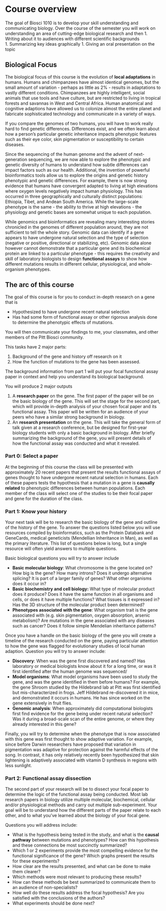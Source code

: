 # Course overview

The goal of Biosci 1010 is to develop your skill understanding and communicating biology.  Over the course of the semester you will work on understanding an area of cutting-edge biological research and then
1. Writing about it to audiences with different scientific backgrounds  
1. Summarizing key ideas graphically
1. Giving an oral presentation on the topic

## Biological Focus

The biological focus of this course is the evolution of **local adaptations** in humans.  Humans and chimpanzees have almost identical genomes, but the small amount of variation - perhaps as little as 2% - results in adaptations to vastly different conditions.  Chimpanzees are highly intelligent, social animals that use tools and have culture, but are restricted to living in tropical forests and savannas in West and Central Africa.  Human anatomical and cognitive adaptions have allowed us to colonize almost the entire planet and fabricate sophisticated technology and communicate in a variety of ways.

If you compare the genomes of two humans, you will have to work really hard to find genetic differences.  Differences exist, and we often learn about how a person's particular genetic inheritance impacts phenotypic features such as their eye color, skin pigmentation or susceptibility to certain diseases.

Since the sequencing of the human genome and the advent of next-generation sequencing, we are now able to explore the phenotypic and genetic diversity of humans to understand how subtle differences can impact factors such as our health.  Additional, the invention of powerful bioinformatics tools allow us to explore the origins and genetic history phenotypic and genetic differences.  For example, there is now strong evidence that humans have convergent adapted to living at high elevations where oxygen levels negatively impact human physiology.  This has occurred in three geographically and culturally distinct populations: Ethiopia, Tibet, and Andean South America.  While the large-scale phenotype is the same - the ability to thrive at high elevations - the physiology and genetic bases are somewhat unique to each population.

While genomics and bioinformatics are revealing many interesting stories chronicled in the genomes of different population around, they are not sufficient to tell the whole story.  Genomic data can identify if a gene appears to have undergone natural selection and the type of selection (negative or positive, directional or stabilizing, etc).  Genomic data alone however cannot demonstrate that a particular gene and its biochemical protein are linked to a particular phenotype - this requires the creativity and skill of laboratory biologists to design **functional assays** to show how different mutations results in different cellular, physiological, and whole-organism phenotypes.

## The arc of this course

The goal of this course is for you to conduct in-depth research on a gene that is 

* Hypothesized to have undergone recent natural selection
* Has had some form of functional assay or other rigorous analysis done to determine the phenotypic effects of mutations.

You will then communicate your findings to me, your classmates, and other members of the Pitt Biosci community.

This tasks have 2 major parts:

1. Background of the gene and history off research on it
1. How the function of mutations to the gene has been assessed.

The background information from part 1 will put your focal functional assay paper in context and help you understand its biological background.  

You will produce 2 major outputs

1. A **research paper** on the gene.  The first paper of the paper will be on the basic biology of the gene.  This will set the stage for the second part, which will provide in-depth analysis of your chosen focal paper and its functional assay.  This paper will be written for an audience of your peers who have a similar strong background in biology.
1. An **research presentation** on the gene.  This will take the general form of talk given at a research conference, but be designed for first-year biology students with only a basic background in biology.  After briefly summarizing the background of the gene, you will present details of how the functional assay was conducted and what it revealed.


### Part 0: Select a paper
 

At the beginning of this course the class will be presented with approximately 20 recent papers that present the results functional assays of genes thought to have undergone recent natural selection in humans.  Each of these papers tests the hypothesis that a mutation in a gene is **causally related** to phenotypic differences between human populations.  Each member of the class will  select one of the studies to be their focal paper and gene for the duration of the class.

### Part 1: Know your history

Your next task will be to research the basic biology of the gene and outline of the history of the gene.  To answer the questions listed below you will use resources compiled by bioinformatics, such as the Protein Databank and GeneCards, medical geneticists (Mendellian Inheritance in Man), as well as the primary literature.  This list of questions below is long, but a single resource will often yield answers to multiple questions.

Basic biological questions you will try to answer include

* **Basic molecular biology**: What chromosome is the gene located on?  How big is the gene? How many introns?  Does it undergo alternative splicing?  It is part of a larger family of genes?  What other organisms does it occur in?  
* **Basic biochemistry and cell biology:** What type of molecular product does it produce?  Does it have the same function in all organisms and cells, or does it have multiple functions? What tissues is it expressed in? Has the 3D structure of the molecular product been determined?
* **Phenotypes associated with the gene**: What organism trait is the gene associated with (e.g. skin pigmentation, oxygen absorption, arsenic metabolism)?  Are mutations in the gene associated with any diseases such as cancer?  Does it follow simple Mendelian inheritance patterns?

Once you have a handle on the basic biology of the gene you will create a timeline of the research conducted on the gene, paying particular attention to how the gene was flagged for evolutionary studies of local human adaption.  Question you will try to answer include:

* **Discovery**: When was the gene first discovered and named?  Has laboratory or medical biologists know about it for a long time, or was it first identified after the human genome was sequenced/
* **Model organisms**: What model organisms have been used to study the gene, and was the gene identified in them before humans?  For example, the gene Shroom studied by the Hildebrand lab at Pitt was first identified but mis-characterized in frogs.  Jeff Hildebrand re-discovered it in mice, and demonstrated it occurs in humans.  He has since worked on the gene extensively in fruit flies.
* **Genomic analysis**: When approximately did computational biologists first find evidence for the gene being under recent natural selection?  Was it during a broad-scale scan of the entire genome, or where they already interested in this gene?

Finally, you will try to determine when the phenotype that is now associated with this gene was first thought to show adaptive variation.  For example, since before Darwin researchers have proposed that variation in pigmentation was adaptive for protection against the harmful effects of the song.  In contrast, it has only relatively recently been hypothesized that skin lightening is adaptively associated with vitamin D synthesis in regions with less sunlight.

### Part 2: Functional assay dissection

The second part of your research will be to dissect your focal paper to determine the logic of the functional assay being conducted.  Most lab research papers in biology utilize multiple molecular, biochemical, cellular and/or physiological methods and carry out multiple sub-experiment.  Your goal will be to understand how the different parts of the paper relate to each other, and to what you've learned about the biology of your focal gene.

Questions you will address include:

* What is the hypothesis being tested in the study, and what is the **causal pathway** between mutations and phenotypes?  How can this hypothesis and these connections be most succinctly summarized?
* Which 1 or 2 experiments provide the most compelling evidence for the functional significance of the gene?  Which graphs present the results for these experiments?
* How clear are the results presented, and what can be done to make them clearer?
* Which methods were most relevant to producing these results?
* How can these methods be best summarized to communicate them to an audience of non-specialists?
* How well do these results address the focal hypothesis?  Are you satisfied with the conclusions of the authors?
* What experiments should be done next?
